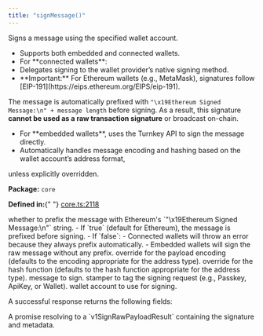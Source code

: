 ```yaml
---
title: "signMessage()"
---
```



<H3Bordered text="Overview" />

Signs a message using the specified wallet account.

<ul>
  <li>Supports both embedded and connected wallets.</li>
  <li>For **connected wallets**:</li>
  <li>Delegates signing to the wallet provider’s native signing method.</li>
  <li>
    **Important:** For Ethereum wallets (e.g., MetaMask), signatures follow
    [EIP-191](https://eips.ethereum.org/EIPS/eip-191).
  </li>
</ul>

The message is automatically prefixed with `"\x19Ethereum Signed Message:\n" + message length` before signing. As a result, this signature **cannot be used as a raw transaction signature** or broadcast on-chain.

<ul>
  <li>
    For **embedded wallets**, uses the Turnkey API to sign the message directly.
  </li>
  <li>
    Automatically handles message encoding and hashing based on the wallet
    account’s address format,
  </li>
</ul>

unless explicitly overridden.

<p>
  <strong>Package:</strong> <code>core</code>
</p>

<p>
  <strong>Defined in:</strong>{" "}
  <a href="https://github.com/tkhq/sdk/blob/main/packages/core/src/__clients__/core.ts#L2118">
    core.ts:2118
  </a>
</p>

<H3Bordered text="Parameters" />

<ParamField body="params" type="object" required={true} path="params">
  <Expandable title="params details">
    <NestedParam
      parentKey="params"
      childKey="addEthereumPrefix"
      type="boolean"
      required={false}
    >
      whether to prefix the message with Ethereum's `"\x19Ethereum Signed
      Message:\n"` string. - If `true` (default for Ethereum), the message is
      prefixed before signing. - If `false`: - Connected wallets will throw an
      error because they always prefix automatically. - Embedded wallets will
      sign the raw message without any prefix.
    </NestedParam>
    <NestedParam
      parentKey="params"
      childKey="encoding"
      type="v1PayloadEncoding"
      required={false}
    >
      override for the payload encoding (defaults to the encoding appropriate
      for the address type).
    </NestedParam>
    <NestedParam
      parentKey="params"
      childKey="hashFunction"
      type="v1HashFunction"
      required={false}
    >
      override for the hash function (defaults to the hash function appropriate
      for the address type).
    </NestedParam>
    <NestedParam
      parentKey="params"
      childKey="message"
      type="string"
      required={true}
    >
      message to sign.
    </NestedParam>
    <NestedParam
      parentKey="params"
      childKey="stampWith"
      type="StamperType"
      required={false}
    >
      stamper to tag the signing request (e.g., Passkey, ApiKey, or Wallet).
    </NestedParam>
    <NestedParam
      parentKey="params"
      childKey="walletAccount"
      type="WalletAccount"
      required={true}
    >
      wallet account to use for signing.
    </NestedParam>
  </Expandable>
</ParamField>

<H3Bordered text="Response" />A successful response returns the following
fields:

<ResponseField name="returns" type="v1SignRawPayloadResult" required={true}>
  A promise resolving to a `v1SignRawPayloadResult` containing the signature and
  metadata.
</ResponseField>
